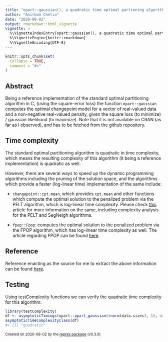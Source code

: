 ```yaml
---
title: "opart::gaussian(), a quadratic time optimal partioning algorithm"
author: "Anirban Chetia"
date: "2020-08-02"
output: rmarkdown::html_vignette
vignette: >
  %\VignetteIndexEntry{opart::gaussian(), a quadratic time optimal partioning algorithm}
  %\VignetteEngine{knitr::rmarkdown}
  %\VignetteEncoding{UTF-8}
---
```


```r
knitr::opts_chunk$set(
  collapse = TRUE,
  comment = "#>"
)
```

## Abstract
Being a reference implementation of the standard optimal partitioning algorithm in C, (using the square-error loss) the function `opart::gaussian` computes the optimal changepoint model for a vector of real-valued data and a non-negative real-valued penalty, given the square loss (to minimize) / gaussian likelihood (to maximize). Note that it is not available on CRAN (as far as I observed), and has to be fetched from the github repository.

## Time complexity 
The standard optimal partitioning algorithm is quadratic in time complexity, which means the resulting complexity of this algorithm (it being a reference implementation) is quadratic as well. 

However, there are several ways to speed up the dynamic programming algorithms including the pruning of the solution space, and the algorithms which provide a faster (log-linear time) implementation of the same include:

- `changepoint::cpt.mean`, which provides `cpt.mean` and other functions which compute the optimal solution to the penalized problem via the PELT algorithm, which is log-linear time complexity. Please check [this](https://anirban166.github.io/testComplexity/articles/PELT_and_SegNeigh.html) article for more information on the same, including complexity analysis for the PELT and SegNeigh algorithms. 

- `fpop::Fpop`: computes the optimal solution to the penalized problem via the FPOP algorithm, which has log-linear time complexity as well. The article regarding FPOP can be found [here](https://anirban166.github.io/testComplexity/articles/fpop.html).

## Reference
Reference enacting as the source for me to extract the above information can be found [here](https://www.rdocumentation.org/packages/opart/versions/2019.1.0/vignettes/opart_gaussian.Rmd).

## Testing
Using testComplexity functions we can verify the quadratic time complexity for this algorithm:
```r
library(testComplexity)
df <- asymptoticTimings(opart::opart_gaussian(rnorm(data.sizes), 1), data.sizes = 10^seq(1, 4, by = 0.5), max.seconds = 0.1)
asymptoticTimeComplexityClass(df)
#> [1] "quadratic"
```

<sup>Created on 2020-08-02 by the [reprex package](https://reprex.tidyverse.org) (v0.3.0)</sup>
